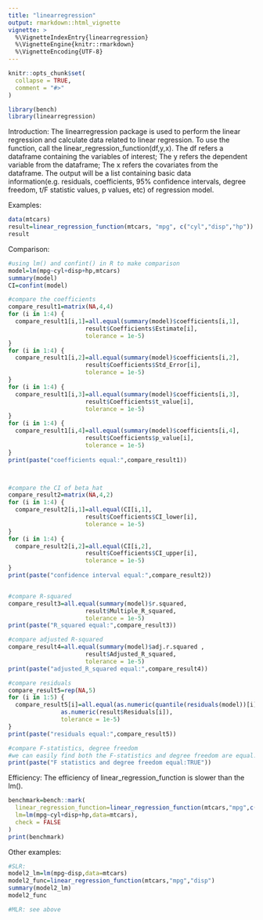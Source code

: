 ```yaml
---
title: "linearregression"
output: rmarkdown::html_vignette
vignette: >
  %\VignetteIndexEntry{linearregression}
  %\VignetteEngine{knitr::rmarkdown}
  %\VignetteEncoding{UTF-8}
---
```


```r
knitr::opts_chunk$set(
  collapse = TRUE,
  comment = "#>"
)
```

```r
library(bench)
library(linearregression)
```

Introduction:
The linearregression package is used to perform the linear regression and calculate data related to linear regression. To use the function, call the linear_regression_function(df,y,x). The df refers a dataframe containing the variables of interest; The y refers the dependent variable from the dataframe; The x refers the covariates from the dataframe. The output will be a list containing basic data information(e.g. residuals, coefficients, 95% confidence intervals, degree freedom, t/F statistic values, p values, etc) of regression model.


Examples:
```r
data(mtcars)
result=linear_regression_function(mtcars, "mpg", c("cyl","disp","hp"))
result

```


Comparison:
```r
#using lm() and confint() in R to make comparison
model=lm(mpg~cyl+disp+hp,mtcars)
summary(model)
CI=confint(model)

```


```r
#compare the coefficients
compare_result1=matrix(NA,4,4)
for (i in 1:4) {
  compare_result1[i,1]=all.equal(summary(model)$coefficients[i,1], 
                      result$Coefficients$Estimate[i], 
                      tolerance = 1e-5)
}
for (i in 1:4) {
  compare_result1[i,2]=all.equal(summary(model)$coefficients[i,2], 
                      result$Coefficients$Std_Error[i], 
                      tolerance = 1e-5)
}
for (i in 1:4) {
  compare_result1[i,3]=all.equal(summary(model)$coefficients[i,3], 
                      result$Coefficients$t_value[i], 
                      tolerance = 1e-5)
}
for (i in 1:4) {
  compare_result1[i,4]=all.equal(summary(model)$coefficients[i,4], 
                      result$Coefficients$p_value[i], 
                      tolerance = 1e-5)
}
print(paste("coefficients equal:",compare_result1))



#compare the CI of beta_hat
compare_result2=matrix(NA,4,2)
for (i in 1:4) {
  compare_result2[i,1]=all.equal(CI[i,1], 
                      result$Coefficients$CI_lower[i], 
                      tolerance = 1e-5)
}
for (i in 1:4) {
  compare_result2[i,2]=all.equal(CI[i,2], 
                      result$Coefficients$CI_upper[i], 
                      tolerance = 1e-5)
}
print(paste("confidence interval equal:",compare_result2))


#compare R-squared
compare_result3=all.equal(summary(model)$r.squared, 
                      result$Multiple_R_squared, 
                      tolerance = 1e-5)
print(paste("R_squared equal:",compare_result3))

#compare adjusted R-squared
compare_result4=all.equal(summary(model)$adj.r.squared , 
                      result$Adjusted_R_squared, 
                      tolerance = 1e-5)
print(paste("adjusted_R_squared equal:",compare_result4))

#compare residuals
compare_result5=rep(NA,5)
for (i in 1:5) {
  compare_result5[i]=all.equal(as.numeric(quantile(residuals(model))[i]),
               as.numeric(result$Residuals[i]),
               tolerance = 1e-5)
}
print(paste("residuals equal:",compare_result5))

#compare F-statistics, degree freedom
#we can easily find both the F-statistics and degree freedom are equal.
print(paste("F statistics and degree freedom equal:TRUE"))

```

Efficiency: The efficiency of linear_regression_function is slower than the lm().
```r
benchmark=bench::mark(
  linear_regression_function=linear_regression_function(mtcars,"mpg",c("cyl","disp","hp")),
  lm=lm(mpg~cyl+disp+hp,data=mtcars),
  check = FALSE
)
print(benchmark)

```

Other examples:
```r
#SLR:
model2_lm=lm(mpg~disp,data=mtcars)
model2_func=linear_regression_function(mtcars,"mpg","disp")
summary(model2_lm)
model2_func

#MLR: see above

```

